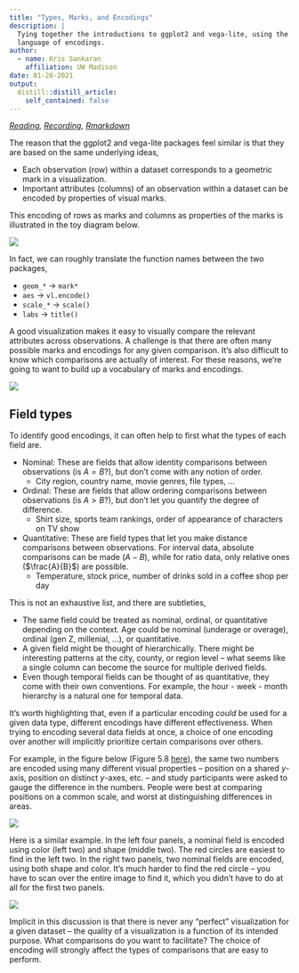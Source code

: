 ```yaml
---
title: "Types, Marks, and Encodings"
description: | 
  Tying together the introductions to ggplot2 and vega-lite, using the common
  language of encodings.
author:
  - name: Kris Sankaran
    affiliation: UW Madison
date: 01-28-2021
output:
  distill::distill_article:
    self_contained: false
---
```


_[Reading](https://observablehq.com/@uwdata/data-types-graphical-marks-and-visual-encoding-channels?collection=@uwdata/visualization-curriculum), [Recording](https://mediaspace.wisc.edu/media/1_ooup7c7n), [Rmarkdown](https://raw.githubusercontent.com/krisrs1128/stat479/master/_posts/2021-01-18-week1-4/week1-4.Rmd)_

The reason that the ggplot2 and vega-lite packages feel similar is that they are
based on the same underlying ideas,

* Each observation (row) within a dataset corresponds to a geometric mark in a
visualization.
* Important attributes (columns) of an observation within a dataset can be
encoded by properties of visual marks.

This encoding of rows as marks and columns as properties of the marks is
illustrated in the toy diagram below.

![](assets/encoding_illustration.png)

In fact, we can roughly translate the function names between the two packages,

* `geom_*` &rarr;  `mark*`
* `aes` &rarr; `vl.encode()`
* `scale_*` &rarr; `scale()`
* `labs` &rarr; `title()`

A good visualization makes it easy to visually compare the relevant attributes
across observations. A challenge is that there are often many possible marks and
encodings for any given comparison. It's also difficult to know which
comparisons are actually of interest. For these reasons, we're going to want to
build up a vocabulary of marks and encodings.

![](assets/example_encodings.png)

## Field types

To identify good encodings, it can often help to first what the types of each
field are.

* Nominal: These are fields that allow identity comparisons between observations
(is $A = B$?), but don't come with any notion of order.
  - City region, country name, movie genres, file types, ...
* Ordinal: These are fields that allow ordering comparisons between observations
(is $A > B$?), but don't let you quantify the degree of difference.
  - Shirt size, sports team rankings, order of appearance of characters on TV show
* Quantitative: These are field types that let you make distance comparisons
between observations. For interval data, absolute comparisons can be made ($A -
B$), while for ratio data, only relative ones ($\frac{A}{B}$) are possible.
  - Temperature, stock price, number of drinks sold in a coffee shop per day

This is not an exhaustive list, and there are subtleties,

* The same field could be treated as nominal, ordinal, or quantitative depending
on the context. Age could be nominal (underage or overage), ordinal (gen Z,
millenial, ...), or quantitative.
* A given field might be thought of hierarchically. There might be interesting
patterns at the city, county, or region level -- what seems like a single column
can become the source for multiple derived fields.
* Even though temporal fields can be thought of as quantitative, they come with
their own conventions. For example, the hour - week - month hierarchy is a
natural one for temporal data.

It's worth highlighting that, even if a particular encoding *could* be used for
a given data type, different encodings have different effectiveness. When trying
to encoding several data fields at once, a choice of one encoding over another
will implicitly prioritize certain comparisons over others. 

For example, in the figure below (Figure 5.8
[here](https://search.library.wisc.edu/catalog/9911196629502121)), the same two
numbers are encoded using many different visual properties -- position on a
shared $y$-axis, position on distinct $y$-axes, etc. -- and study participants
were asked to gauge the difference in the numbers. People were best at comparing
positions on a common scale, and worst at distinguishing differences in areas.

![](assets/encoding_effectiveness.png)

Here is a similar example. In the left four panels, a nominal field is encoded
using color (left two) and shape (middle two). The red circles are easiest to
find in the left two. In the right two panels, two nominal fields are encoded,
using both shape and color. It's much harder to find the red circle -- you have
to scan over the entire image to find it, which you didn't have to do at all for
the first two panels.

![](assets/encoding_effectiveness_2.png)

Implicit in this discussion is that there is never any "perfect" visualization
for a given dataset -- the quality of a visualization is a function of its
intended purpose. What comparisons do you want to facilitate? The choice of
encoding will strongly affect the types of comparisons that are easy to perform.
